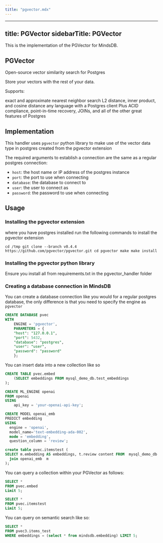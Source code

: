 ```yaml
---
title: "pgvector.mdx"
---
```


---
title: PGVector
sidebarTitle: PGVector
---



This is the implementation of the PGVector for MindsDB.

## PGVector

Open-source vector similarity search for Postgres

Store your vectors with the rest of your data. 

Supports:

exact and approximate nearest neighbor search
L2 distance, inner product, and cosine distance
any language with a Postgres client
Plus ACID compliance, point-in-time recovery, JOINs, and all of the other great features of Postgres

## Implementation

This handler uses `pgvector` python library to make use of the vector data type in postgres created from the pgvector extension

The required arguments to establish a connection are the same as a regular postgres connection:

* `host`: the host name or IP address of the postgres instance
* `port`: the port to use when connecting
* `database`: the database to connect to
* `user`: the user to connect as
* `password`: the password to use when connecting

## Usage

### Installing the pgvector extension

where you have postgres installed run the following commands to install the pgvector extension

`cd /tmp
git clone --branch v0.4.4 https://github.com/pgvector/pgvector.git
cd pgvector
make
make install`

### Installing the pgvector python library
Ensure you install all from requirements.txt in the pgvector_handler folder

### Creating a database connection in MindsDB

You can create a database connection like you would for a regular postgres database, the only difference is that you need to specify the engine as `pgvector`

```sql
CREATE DATABASE pvec
WITH
    ENGINE = 'pgvector',
    PARAMETERS = {
    "host": "127.0.0.1",
    "port": 5432,
    "database": "postgres",
    "user": "user",
    "password": "password"
    };
```

You can insert data into a new collection like so

```sql
CREATE TABLE pvec.embed
    (SELECT embeddings FROM mysql_demo_db.test_embeddings
);

CREATE ML_ENGINE openai
FROM openai
USING
    api_key = 'your-openai-api-key';

CREATE MODEL openai_emb 
PREDICT embedding 
USING    
  engine = 'openai',
  model_name='text-embedding-ada-002',    
  mode = 'embedding',    
  question_column = 'review'; 

create table pvec.itemstest (
SELECT m.embedding AS embeddings, t.review content FROM  mysql_demo_db.amazon_reviews t
  join openai_emb  m
);

```

You can query a collection within your PGVector as follows:

```sql
SELECT *
FROM pvec.embed
Limit 5;

SELECT *
FROM pvec.itemstest
Limit 5;
```


You can query on semantic search like so:

```sql
SELECT *
FROM pvec3.items_test
WHERE embeddings = (select * from mindsdb.embedding) LIMIT 5;
```
